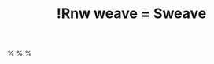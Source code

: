 % !Rnw weave = Sweave
%\VignetteEngine{Sweave}
%\VignetteIndexEntry{Tutorial: Working with categorical data with R and the vcd package}
%\VignetteDepends{vcd,gmodels,ca}
%\VignetteKeywords{contingency tables, mosaic plots, sieve plots, categorical data, independence, conditional independence, R}
%\VignettePackage{vcdExtra}


\documentclass[10pt,twoside]{article}
\usepackage{Sweave}
\usepackage{bm}
\usepackage[toc]{multitoc}   % for table of contents

% from Z.cls
\usepackage[authoryear,round,longnamesfirst]{natbib}
\bibpunct{(}{)}{;}{a}{}{,}


\usepackage{hyperref}
\usepackage{color}
%% colors
\definecolor{Red}{rgb}{0.7,0,0}
\definecolor{Blue}{rgb}{0,0,0.8}
\hypersetup{%
  hyperindex = {true},
  colorlinks = {true},
%  linktocpage = {true},
  plainpages = {false},
  linkcolor = {Blue},
  citecolor = {Blue},
  urlcolor = {Red},
  pdfstartview = {Fit},
  pdfpagemode = {UseOutlines},
  pdfview = {XYZ null null null}
}
%\AtBeginDocument{
%  \hypersetup{%
%    pdfauthor = {Michael Friendly},
%    pdftitle = {Tutorial: Working with categorical data with R and the vcd package},
%    pdfkeywords = {contingency tables, mosaic plots, sieve plots, categorical data, independence, conditional independence, R}
%  }
%}


% math stuff
\newcommand*{\given}{\ensuremath{\, | \,}}
\renewcommand*{\vec}[1]{\ensuremath{\bm{#1}}}
\newcommand{\mat}[1]{\ensuremath{\bm{#1}}}
\newcommand{\trans}{\ensuremath{^\mathsf{T}}}
\newcommand{\diag}[1]{\ensuremath{\mathrm{diag} (#1)}}
\def\binom#1#2{{#1 \choose #2}}%
\newcommand{\implies}{ \ensuremath{\mapsto} }

\newenvironment{equation*}{\displaymath}{\enddisplaymath}%

\newcommand{\tabref}[1]{Table~\@ref(#1)}
\newcommand{\figref}[1]{Figure~\@ref(#1)}
\newcommand{\secref}[1]{Section~\@ref(#1)}
\newcommand{\loglin}{loglinear }

%\usepackage{thumbpdf}

% page dimensions
\addtolength{\hoffset}{-1.5cm}
\addtolength{\textwidth}{3cm}
\addtolength{\voffset}{-1cm}
\addtolength{\textheight}{2cm}

% Vignette examples
\newcommand*{\Example}{\fbox{***Example***:} }

% R stuff
\newcommand{\var}[1]{*`#1`*}
\newcommand{\data}[1]{`#1`}
\newcommand{\class}[1]{\textsf{"#1"}}
%% \code without `-' ligatures
\def\nohyphenation{\hyphenchar\font=-1 \aftergroup\restorehyphenation}
\def\restorehyphenation{\hyphenchar\font=`-}
{\catcode`\-=\active%
  \global\def\code{\bgroup%
    \catcode`\-=\active \let-\codedash%
    \Rd```code}}
\def\codedash{-\discretionary{}{}{}}
\def\Rd```code#1{`\nohyphenation#1`\egroup}

\newcommand{\codefun}[1]{`#1()`}
\let\proglang=\textsf
\newcommand{\pkg}[1]{{\normalfont\fontseries{b}\selectfont #1}}
\newcommand{\Rpackage}[1]{{\textsf{#1}}}

%% almost as usual
\author{Michael Friendly\\York University, Toronto}
\title{Working with categorical data with R and the `vcd` and `vcdExtra` packages}
\date{\footnotesize{Using \Rpackage{vcdExtra} version `r packageDescription("vcdExtra")[["Version"]]`
  and \Rpackage{vcd} version `r packageDescription("vcd")[["Version"]]`; Date: `r Sys.Date()`}}


%% for pretty printing and a nice hypersummary also set:
%\Plainauthor{Michael Friendly} %% comma-separated
%\Shorttitle{vcd tutorial} %% a short title (if necessary)
%\Plaintitle{Tutorial: Working with categorical data with R and the vcd package}

%\SweaveOpts{engine=R,eps=TRUE,height=6,width=7,results=hide,fig=FALSE,echo=TRUE}
\SweaveOpts{engine=R,height=6,width=7,results=hide,fig=FALSE,echo=TRUE}
\SweaveOpts{prefix.string=fig/vcd-tut,eps=FALSE}
\SweaveOpts{keep.source=TRUE}
%\SweaveOpts{concordance=TRUE}
\setkeys{Gin}{width=0.7\textwidth}

```r
set.seed(1071)
#library(vcd)
library(vcdExtra)
library(ggplot2)
#data(Titanic)
data(HairEyeColor)
data(PreSex)
data(Arthritis)
art <- xtabs(~Treatment + Improved, data = Arthritis)
if(!file.exists("fig")) dir.create("fig")
```



%% end of declarations %%%%%%%%%%%%%%%%%%%%%%%%%%%%%%%%%%%%%%%%%%%%%%%



\SweaveOpts{concordance=TRUE}


%% an abstract and keywords

This tutorial describes the creation and manipulation of frequency and contingency tables
from categorical variables, along with tests of independence, measures
of association, and methods for graphically displaying results. 
The framework is provided by the R package `vcd`,
but other packages are used to help with various tasks.  
The `vcdExtra` package extends the graphical and statistical methods provided by
`vcd`.  

This package is now the main support package for the book
\emph{Discrete Data Analysis with R: Visualizing and Modeling Techniques for Categorical
and Count Data} [@FriendlyMeyer:2016:DDAR].  The web page for the book,
[ddar.datavis.ca](http://ddar.datavis.ca), gives further details.


%\keywords{contingency tables, mosaic plots, sieve plots, 
%categorical data, independence, conditional independence, generalized linear models,
%R}
%\Plainkeywords{contingency tables, mosaic plots, 
%  sieve plots, categorical data, independence, 
%  conditional independence, generalized linear models, R}

{\small
% \sloppy
% {2}
 \tableofcontents
% 
}


# Introduction {#sec:intro}
%% Note: If there is markup in \(sub)section, then it has to be escape as above.


This tutorial, part of the `vcdExtra` package,
describes how to work with categorical data in the context of
fitting statistical models in R and visualizing
the results using the `vcd` and `vcdExtra` packages.
It focuses first on methods and tools for creating
and manipulating R data objects which represent
frequency and contingency tables involving
categorical variables.

Further sections describe some simple methods for calculating 
tests of independence and measures of association among 
categorical variables, and also
methods for graphically displaying results.

There is much more to the analysis of categorical data than is described here,
where the emphasis is on cross-tabulated tables of frequencies (``contingency tables''),
statistical tests, associated loglinear models, and visualization of *how*
variables are related.

A more general treatment of graphical methods for categorical data is contained
in the book, \emph{Discrete Data Analysis with R: Visualizing and Modeling Techniques for Categorical
and Count Data} [@FriendlyMeyer:2016:DDAR]. 
An earlier book using SAS is
*Visualizing Categorical Data* [@vcd:Friendly:2000], for which
`vcd` is a partial R companion, covering topics not otherwise
available in R.  
On the other hand, the implementation of graphical
methods in `vcd` is more general in many respects than what I provided in
SAS. Statistical models for categorical data in R have
been extended considerably with the `gnm` package for generalized *nonlinear*
models.  The `vcdExtra` package extends `vcd` methods to models fit using
`glm()` and `gnm()`.

A more complete theoretical description of these statistical
methods is provided in Agresti's \citeyearpar{vcd:Agresti:2002,Agresti:2013}
*Categorical Data Analysis*. For this, see
the Splus/R companion by Laura Thompson,
[http://www.stat.ufl.edu/~aa/cda/Thompson_manual.pdf]
and Agresti's support web page,
[http://www.stat.ufl.edu/~aa/cda/cda.html].



# Creating and manipulating frequency tables {#sec:creating}

R provides many methods for creating frequency and contingency tables. Several are
described below. In the examples below, we use some real examples and some anonymous
ones, where the variables `A`, `B`, and `C`  represent
categorical variables, and `X` represents an arbitrary R data object.

The first thing you need to know is that categorical data can be represented in
three different forms in R, and it is sometimes necessary to convert
from one form to another, for carrying out statistical tests, fitting models
or visualizing the results.  Once a data object exists in R, 
you can examine its complete structure with
the `str()` function, or view the names of its components with the
`names()` function.
 

  * [case form] a data frame containing individual observations, with one or
  more factors, used as the classifying variables. In case form, there may also
  be numeric covariates. 
  The total number of observations
  is `nrow(X)`, and the number of variables is `ncol(X)`.
  	
***Example***:
The `Arthritis` data is available in case form in the `vcd` package. 
There are two explanatory factors: `Treatment` and `Sex`. `Age`
is a numeric covariate, and `Improved` is the response--- an ordered factor,
with levels 
``r paste(levels(Arthritis$Improved),collapse=' < ')``.  
Excluding `Age`, we would have
a $2 \times 2 \times 3$ contingency table for `Treatment`, `Sex` and `Improved`.
%`"None" < "Some" < "Marked"`.
```r
names(Arthritis)      # show the variables
str(Arthritis)        # show the structure
head(Arthritis,5)     # first 5 observations, same as Arthritis[1:5,] 
```
  
  * [frequency form] a data frame containing one or more factors, and a frequency 
  variable, often called `Freq` or `count`.  The total number of observations
  is 
  `sum(X$Freq)`,  
  `sum(X[,"Freq"])` or some equivalent form.
  The number of cells in the table is `nrow(X)`.

***Example***: 
For small frequency tables, it is often convenient to enter them in frequency form
using `expand.grid()` for the factors and `c()` to list the counts in a vector.
The example below, from [@vcd:Agresti:2002] gives results for the 1991 General Social Survey,
with respondents classified by sex and party identification.
```r
# Agresti (2002), table 3.11, p. 106
GSS <- data.frame(
  expand.grid(sex=c("female", "male"), 
              party=c("dem", "indep", "rep")),
  count=c(279,165,73,47,225,191))
GSS
names(GSS)
str(GSS)
sum(GSS$count)
```

  * [table form]  a matrix, array or table object, whose elements are the frequencies
  in an $n$-way table.  The variable names (factors) and their levels are given by
  `dimnames(X)`. The total number of observations
  is `sum(X)`.  The number of dimensions of the table is `length(dimnames(X))`,
  and the table sizes are given by `sapply(dimnames(X), length)`.
  	
***Example***: 
The `HairEyeColor` is stored in table form in `vcd`.  
```r
str(HairEyeColor)                      # show the structure
sum(HairEyeColor)                      # number of cases
sapply(dimnames(HairEyeColor), length) # table dimension sizes
```

***Example***: 
Enter frequencies in a matrix, and assign `dimnames`,
giving the variable names and category labels.  Note that, by default,
`matrix()` uses the elements supplied by *columns* in the
result, unless you specify `byrow=TRUE`.
```r
## A 4 x 4 table  Agresti (2002, Table 2.8, p. 57) Job Satisfaction
JobSat <- matrix(c(1,2,1,0, 3,3,6,1, 10,10,14,9, 6,7,12,11), 4, 4)
dimnames(JobSat) = list(income=c("< 15k", "15-25k", "25-40k", "> 40k"),
                satisfaction=c("VeryD", "LittleD", "ModerateS", "VeryS"))
JobSat
```
`JobSat` is a matrix, not an object of `class("table")`, and some functions
are happier with tables than matrices.
You can coerce it to a table with `as.table()`,
```r
JobSat <- as.table(JobSat)
str(JobSat)
```



## Ordered factors and reordered tables {#sec:ordered-factors}
In table form, the values of the table factors are ordered by their position in the table.
Thus in the `JobSat` data, both `income` and `satisfaction` represent ordered
factors, and the *positions* of the values in the rows and columns reflects their
ordered nature.

Yet, for analysis, there are time when you need *numeric* values for the levels
of ordered factors in a table, e.g., to treat a factor as a quantitative variable.
In such cases, you can simply re-assign the `dimnames` attribute of the table
variables.  For example, here, we assign numeric values to `income` as the middle of their
ranges, and treat `satisfaction` as equally spaced with integer scores.

```r
dimnames(JobSat)$income<-c(7.5,20,32.5,60)
dimnames(JobSat)$satisfaction<-1:4
```

For the  `HairEyeColor` data, hair color and eye color are ordered arbitrarily.
For visualizing the data using mosaic plots and other methods described below, it 
turns out to be more useful to assure that both hair color and eye color are
ordered from dark to light.
Hair colors are actually ordered this way already, and it is easiest to re-order
eye colors by indexing. Again `str()` is your friend.

```r
HairEyeColor <- HairEyeColor[, c(1,3,4,2), ]
str(HairEyeColor)
```
This is also the order for both hair color and eye color shown in 
the result of a correspondence analysis (\figref{fig:ca-haireye}) below.

With data in  case form or frequency form, when you have ordered factors
represented with character values, you must ensure that they are treated
as ordered in R.%
\footnote{In SAS, many procedures offer the option
	`order = data | internal | formatted` to allow character values
	to be ordered according to (a) their order in the data set, (b)
	sorted internal value, or (c) sorted formatted representation
	provided by a SAS format.
}

Imagine that the `Arthritis` data was read from a text file.  
By default the `Improved` will be ordered alphabetically:
`Marked`,
`None`,
`Some`--- not what we want.  In this case, the function
`ordered()` (and others) can be useful. 

```r
Arthritis <- read.csv("arthritis.txt",header=TRUE)
Arthritis$Improved <- ordered(Arthritis$Improved, levels=c("None", "Some", "Marked"))
```

With this order of  `Improved`, the response in this data,
a mosaic display of `Treatment` and `Improved` (\figref{fig:arthritis})shows a clearly
interpretable pattern.
```r
mosaic(art, gp = shading_max, split_vertical = TRUE, main="Arthritis: [Treatment] [Improved]")
```

%\setkeys{Gin}{width=0.7\textwidth}
[htb]

%```{r, Arthritis,fig=TRUE,echo=FALSE,height=6,width=7,results=hide}
%mosaic(art, gp = shading_max, split_vertical = TRUE, main="Arthritis: [Treatment] [Improved]")
%```
\includegraphics[width=0.7\textwidth]{fig/vcd-tut-Arthritis}
\caption{Mosaic plot for the `Arthritis` data, showing the marginal model of independence
	for Treatment and Improved.  Age, a covariate, and Sex are ignored here.}
 {#fig:arthritis}



Finally, there are situations where, particularly for display purposes, you
want to re-order the *dimensions* of an $n$-way table, or change the
labels for the variables or levels.
This is easy when the data are in table form: `aperm()` permutes
the dimensions, and assigning to `names` and `dimnames`
changes variable names and level labels respectively.
We will use the following version of `UCBAdmissions` in
\secref{sec:mantel} below.%
\footnote{
Changing `Admit` to `Admit?` might be useful for display purposes, but is
dangerous--- because it is then
difficult to use that variable name in a model formula.
See \secref{sec:tips} for options `labeling_args` and `set_labels`
to change variable and level names 
for displays in the `strucplot` framework.
}
```r
UCB <- aperm(UCBAdmissions, c(2, 1, 3))
dimnames(UCB)[[2]] <- c("Yes", "No")
names(dimnames(UCB)) <- c("Sex", "Admit?", "Department")
ftable(UCB)
```

%There is one subtle ``gotcha'' here:  `aperm()` returns an object of class *"array"*,
%whereas `UCBAdmissions` is of class *"table"*, so methods defined for `table`
%objects will not work on the permuted array.
%The solution is to reassign the `class` of the result of  `aperm()`.
%
%```{r, reorder4, keep.source=TRUE}
%class(UCBAdmissions)
%class(UCB)
%str(as.data.frame(UCBAdmissions))  # OK
%str(as.data.frame(UCB))            # wrong
%
%class(UCB) <- "table"
%str(as.data.frame(UCB))            # now OK
%```
%

## `structable()` {#sec:structable}

For 3-way and larger tables
the `structable()` function in `vcd` provides a convenient and flexible tabular display.
The variables assigned to the rows and columns of a two-way display can be specified
by a model formula.
```r
structable(HairEyeColor)                   # show the table: default
structable(Hair+Sex ~ Eye, HairEyeColor)   # specify col ~ row variables
```
It also returns an object of class `"structable"` which may be plotted with 
`mosaic()` (not shown here).
```r
HSE < - structable(Hair+Sex ~ Eye, HairEyeColor)   # save structable object
mosaic(HSE)                                        # plot it
```

## `table and friends()` {#sec:table}

You  can  generate frequency  tables from factor variables  using the  `table()` function,  tables  of
proportions using  the `prop.table()` function,  and marginal  frequencies using
`margin.table()`.

```r
 n=500
 A <- factor(sample(c("a1","a2"), n, rep=TRUE))
 B <- factor(sample(c("b1","b2"), n, rep=TRUE))
 C <- factor(sample(c("c1","c2"), n, rep=TRUE))
 mydata <- data.frame(A,B,C)
```

```r
# 2-Way Frequency Table
attach(mydata)
mytable <- table(A,B)   # A will be rows, B will be columns
mytable                 # print table

margin.table(mytable, 1) # A frequencies (summed over B)
margin.table(mytable, 2) # B frequencies (summed over A)

prop.table(mytable)    # cell percentages
prop.table(mytable, 1) # row percentages
prop.table(mytable, 2) # column percentages
```

`table()` can  also  generate  multidimensional  tables  based  on  3  or  more
categorical variables. In  this case, use  the `ftable()`  or `structable()`
function to print  the
results more attractively.

```r
# 3-Way Frequency Table
mytable <- table(A, B, C)
ftable(mytable)
```

`table()`  ignores missing values by default. 
To include `NA` as a category in counts, include the
table option  `exclude=NULL` if  the variable  is a  vector. If  the variable is a
factor you  have to  create a  new factor  using \code{newfactor  <- factor(oldfactor,
exclude=NULL)}. 

## `xtabs()` {#sec:xtabs}

The `xtabs()` function allows you to create cross-tabulations of data using formula style input.
This typically works with case-form data supplied in a data frame or a matrix.
The result is a contingency table in array format, whose dimensions are determined by  
the terms on the right side of the formula.

```r
# 3-Way Frequency Table
mytable <- xtabs(~A+B+C, data=mydata)
ftable(mytable)    # print table
summary(mytable)   # chi-square test of indepedence
```

If a variable is included on the left side of the formula, it is assumed to be a
vector  of  frequencies  (useful if the data have already been tabulated in frequency form).

```r
(GSStab <- xtabs(count ~ sex + party, data=GSS))
summary(GSStab)
```

## Collapsing over table factors: `aggregate, \codefun{margin.table()` and `apply()`}

It sometimes happens that we have a data set with more variables or factors than 
we want to analyse, or else, having done some initial analyses, we decide that
certain factors are not important, and so should be excluded from graphic displays
by collapsing (summing) over them.  For example, mosaic plots and fourfold displays
are often simpler to construct from versions of the data collapsed over
the factors which are not shown in the plots.

The appropriate tools to use again depend on
the form in which the data are represented--- a case-form data frame, a
frequency-form data frame (`aggregate()`), or a table-form array or 
table object (`margin.table()` or `apply()`).

When the data are in frequency form, and we want to produce another
frequency data frame, `aggregate()` is a handy tool, using
the argument `FUN=sum` to sum the frequency variable over the 
factors *not* mentioned in the formula.

***Example***: 
The data frame `DaytonSurvey` in the `vcdExtra` package represents a
$2^5$ table giving the frequencies of reported use (``ever used?'') of 
alcohol, cigarettes and marijuana in a sample of high school seniors,
also classified by sex and race.  

```r
data(DaytonSurvey, package = "vcdExtra")
str(DaytonSurvey)
head(DaytonSurvey)
```

To focus on the associations among the
substances, we want to collapse over sex and race. The right-hand side of the formula
used in the call to `aggregate()` gives the factors to be retained in the
new frequency data frame, `Dayton.ACM.df`.

```r
# data in frequency form
# collapse over sex and race
Dayton.ACM.df <- aggregate(Freq ~ cigarette+alcohol+marijuana, 
                           data=DaytonSurvey, FUN=sum)
Dayton.ACM.df
```

When the data are in table form, and we want to produce another
table, `apply()` with `FUN=sum` can be used in a similar way
to sum the table over dimensions not mentioned in the `MARGIN`
argument.  `margin.table()` is just a wrapper for `apply()`
using the `sum()` function.


***Example***: 
To illustrate, we first convert the `DaytonSurvey` to a 5-way
table using `xtabs()`, giving `Dayton.tab`.  

```r
# in table form
Dayton.tab <- xtabs(Freq~cigarette+alcohol+marijuana+sex+race, data=DaytonSurvey)
structable(cigarette+alcohol+marijuana ~ sex+race, data=Dayton.tab)
```
Then, use `apply()` on `Dayton.tab` to give the
3-way table `Dayton.ACM.tab` summed over sex and race.
The elements in this new table are the column sums for 
`Dayton.tab` shown by `structable()` just above.

```r
# collapse over sex and race
Dayton.ACM.tab <- apply(Dayton.tab, MARGIN=1:3, FUN=sum)
Dayton.ACM.tab <- margin.table(Dayton.tab, 1:3)   # same result
structable(cigarette+alcohol ~ marijuana, data=Dayton.ACM.tab)
```



Many of these operations can be performed using the `**ply()` functions
in the `plyr` package.
For example, with the data in a frequency form data frame, use `ddply()`
to collapse over unmentioned factors, and `plyr::summarise()`
as the function to be applied to each piece.
<!-- \footnote{ -->
<!-- Ugh. This `plyr` function clashes with a function of the same name in `vcdExtra`. -->
<!-- In this document I will use the explicit double-colon notation to keep them -->
<!-- separate. -->
<!-- } -->

```r
library(plyr)
Dayton.ACM.df <- plyr::ddply(DaytonSurvey, 
                             .(cigarette, alcohol, marijuana), 
                             plyr::summarise, Freq=sum(Freq))

Dayton.ACM.df
```

## Collapsing table levels: `collapse.table()`

A related problem arises when we have a table or array and for some purpose
we want to reduce the number of levels of some factors by summing subsets
of the frequencies.  For example, we may have initially coded Age in 10-year
intervals, and decide that, either for analysis or display purposes, we
want to reduce Age to 20-year intervals.  The `collapse.table()` function
in `vcdExtra` was designed for this purpose.

***Example***:
Create a 3-way table, and collapse Age from 10-year to 20-year intervals. 
First, we generate a $2 \times 6 \times 3$ table of random counts from a 
Poisson distribution with mean of 100.
```r
# create some sample data in frequency form
sex <- c("Male", "Female")
age <- c("10-19", "20-29",  "30-39", "40-49", "50-59", "60-69")
education <- c("low", 'med', 'high')
data <- expand.grid(sex=sex, age=age, education=education)
counts <- rpois(36, 100)   # random Possion cell frequencies
data <- cbind(data, counts)

# make it into a 3-way table
t1 <- xtabs(counts ~ sex + age + education, data=data)
structable(t1)
``` 
Now collapse `age` to 20-year intervals, and `education`
to 2 levels. In the arguments, levels of `age` and `education`
given the same label are summed in the resulting smaller table.
```r
# collapse age to 3 levels, education to 2 levels
t2 <- collapse.table(t1, 
         age=c("10-29", "10-29",  "30-49", "30-49", "50-69", "50-69"),
         education=c("<high", "<high", "high"))
structable(t2)
```


## Converting among frequency tables and data frames

As we've seen, a given contingency table can be represented 
equivalently in different forms,
but some R functions were designed for one particular representation.
\tabref{tab:convert} shows some handy tools for converting from one form to another.

[htb]
 \caption{Tools for converting among different forms for categorical data} {#tab:convert}
 
   {llll}
	\hline
                 & \multicolumn{3}{c}{**To this**} \\
	**From this**      &     Case form         & Frequency form             &  Table form \\
	\hline
	Case form      &   noop                 & `xtabs(~A+B)`        &  `table(A,B)`  \\ 
	Frequency form &  `expand.dft(X)`  & noop                      & `xtabs(count~A+B)`\\
	Table form     &  `expand.dft(X)`  & `as.data.frame(X)`   &  noop \\
	\hline
   
 


A contingency table in table form (an object of `class(table)`) can be converted
to a data.frame with `as.data.frame()`.%
\footnote{
Because R is object-oriented, this is actually a short-hand for
the function `as.data.frame.table()`.
}  
The resulting
`data.frame` contains columns
representing the classifying factors and the table entries (as a column named by
the `responseName` argument, defaulting to `Freq`. This is the inverse of `xtabs()`.

***Example***: 
Convert the `GSStab` in table form to a data.frame in frequency form.
```r
as.data.frame(GSStab)
```

***Example***: Convert the `Arthritis` data in case form to a 3-way table of
`Treatment` $\times$ `Sex` $\times$ `Improved`.
Note the use of `with()` to avoid having to use `Arthritis\$Treatment` etc. within the call to `table()`.%
\footnote{
`table()` does not allow a `data` argument to provide
an environment in which the table variables are to be found.  In the 
examples in \secref{sec:table} I used `attach(mydata)` for this purpose,
but `attach()` leaves the variables in the global environment,
while `with()` just evaluates the `table()` expression in a
temporary environment of the data.
}
```r
Art.tab <-with(Arthritis, table(Treatment, Sex, Improved))
str(Art.tab)
ftable(Art.tab)
```


There may also be times that you will need an equivalent case form `data.frame`
with factors  representing the table variables
rather than the frequency  table.
For example, the `mca()` function in package `MASS`
only operates on data in this format. 
Marc Schwartz provided code for `expand.dft()` on the  Rhelp
mailing list for converting a table back into a case form `data.frame`.
This function is included in `vcdExtra`.

***Example***: Convert the `Arthritis` data in table form (`Art.tab`) back to a `data.frame`
in case form, with factors
`Treatment`, `Sex` and `Improved`.
```r
Art.df <- expand.dft(Art.tab)
str(Art.df)
```

## A complex example {#sec:complex}

If you've followed so far, you're ready for a more complicated example.
The data file, `tv.dat` represents a 4-way table of size
$5 \times 11 \times 5 \times 3$ where the table variables (unnamed in the file)
are read as `V1` -- `V4`, and the cell frequency is read
as `V5`.  The file, stored in the `doc/extdata` directory
of `vcdExtra`, can be read as follows:
```r
tv.data<-read.table(system.file("extdata","tv.dat", package="vcdExtra"))
head(tv.data,5)
```
For a local file, just use `read.table()` in this form:
```r
tv.data<-read.table("C:/R/data/tv.dat")
```
The data `tv.dat` came from the initial implementation of 
mosaic displays in R by Jay Emerson. 
In turn, they came from the initial development of mosaic displays 
[@vcd:Hartigan+Kleiner:1984]
that illustrated the method with data on a large sample of TV viewers
whose behavior had been recorded for the Neilson ratings.
This data set contains sample television audience data from Neilsen
Media Research for the week starting November 6, 1995.


The table variables are:\\
~~~`V1`-- values 1:5 correspond to the days Monday--Friday;\\
~~~`V2`-- values 1:11 correspond to the quarter hour times 8:00PM through 10:30PM;\\
~~~`V3`-- values 1:5 correspond to ABC, CBS, NBC, Fox, and non-network choices;\\
~~~`V4`-- values 1:3 correspond to transition states: turn the television Off, Switch channels, 
 or Persist in viewing the current channel.

	 
We are interested just the cell frequencies, and rely on the facts that the
(a) the table is complete--- there are no missing cells,
so `nrow(tv.data)`=`r nrow(tv.data)`;
(b) the observations are ordered so that `V1` varies most rapidly and
`V4` most slowly.  From this, we can just extract the frequency column
and reshape it into an array.
```r
TV <- array(tv.data[,5], dim=c(5,11,5,3))                                        
dimnames(TV) <- list(c("Monday","Tuesday","Wednesday","Thursday","Friday"), 
                c("8:00","8:15","8:30","8:45","9:00","9:15","9:30",         
                  "9:45","10:00","10:15","10:30"),                            
                c("ABC","CBS","NBC","Fox","Other"), c("Off","Switch","Persist"))
names(dimnames(TV))<-c("Day", "Time", "Network", "State")
```

More generally (even if there are missing cells), we can 
use `xtabs()` (or `plyr::daply()`)
to do the cross-tabulation, using `V5` as the
frequency variable.  Here's how to do this same operation with `xtabs()`:
```r
TV <- xtabs(V5 ~ ., data=tv.data)
dimnames(TV) <- list(Day=c("Monday","Tuesday","Wednesday","Thursday","Friday"), 
                Time=c("8:00","8:15","8:30","8:45","9:00","9:15","9:30",         
                       "9:45","10:00","10:15","10:30"),                            
                Network=c("ABC","CBS","NBC","Fox","Other"), 
                State=c("Off","Switch","Persist"))
```

But this 4-way table is too large and awkward to work with. Among the networks,
Fox and Other occur infrequently. 
We can also cut it down to a 3-way table by considering only viewers who persist
with the current station.%
\footnote{This relies on the fact that that indexing
an array drops dimensions of length 1 by default,
using the argument `drop=TRUE`;
the result is coerced to the lowest possible dimension.
}

```r
TV <- TV[,,1:3,]     # keep only ABC, CBS, NBC
TV <- TV[,,,3]       # keep only Persist -- now a 3 way table
structable(TV)
```

Finally, for some purposes, we might want to collapse the 11 times into a smaller number.
Here, we use `as.data.frame.table()` to convert the table back to a data frame,
 `levels()` to re-assign the values of `Time`,
 and finally, `xtabs()` to give a new, collapsed frequency table.

```r
TV.df <- as.data.frame.table(TV)
levels(TV.df$Time) <- c(rep("8:00-8:59",4),rep("9:00-9:59",4), rep("10:00-10:44",3))
TV2 <- xtabs(Freq ~ Day + Time + Network, TV.df)
structable(Day ~ Time+Network,TV2)
```
Whew! See \figref{fig:TV-mosaic} for a mosaic plot of the `TV2` data.


# Tests of Independence

## CrossTable

OK, now we're ready to do some analyses.  For tabular displays,
the  `CrossTable()`  function in  the `gmodels`  package produces  cross-tabulations
modeled after `PROC FREQ` in SAS or `CROSSTABS` in SPSS. 
It has a wealth of options for the quantities that can be shown in each cell.

```r
# 2-Way Cross Tabulation
library(gmodels)
CrossTable(GSStab,prop.t=FALSE,prop.r=FALSE,prop.c=FALSE)
```
There are  options to  report percentages  (row, column,  cell), specify decimal
places, produce Chi-square,  Fisher, and McNemar  tests of independence,  report
expected  and residual  values (pearson,  standardized, adjusted  standardized),
include missing values as valid, annotate with row and column titles, and format
as SAS or SPSS style output! See `help(CrossTable)` for details.


## Chi-square test

For 2-way tables you can use `chisq.test()` to test independence of the row
and column variable. By default,  the $p$-value is calculated from  the asymptotic
chi-squared distribution of the test  statistic. Optionally, the $p$-value can  be
derived via Monte Carlo simulation. 

```r
(HairEye <- margin.table(HairEyeColor, c(1, 2)))
chisq.test(HairEye)
```

## Fisher Exact Test {#sec:Fisher}

`fisher.test(X)` provides an  exact test of  independence. `X` must be  a two-way
contingency table in table form.  Another form, 
`fisher.test(X, Y)` takes two
categorical vectors of the same length.  
For tables larger than $2 \times 2$ the method can be computationally intensive (or can fail) if
the frequencies are not small.

```r
fisher.test(GSStab)
```

But this does not work because `HairEye` data has $n$=592 total frequency.
An exact test is unnecessary in this case.
```r
fisher.test(HairEye)
```
%# ```{r, echo=TRUE,eval=FALSE,results=verbatim}
%# #cat(try(fisher.test(HairEye)))
%# ```

Error in fisher.test(HairEye) : FEXACT error 6.
LDKEY is too small for this problem.
Try increasing the size of the workspace.


## Mantel-Haenszel test and conditional association {#sec:mantel}

Use the  `mantelhaen.test(X)` function  to perform  a Cochran-Mantel-Haenszel 
$\chi^2$ chi
test  of   the  null  hypothesis   that  two  nominal   variables  are
*conditionally independent*, $A \perp B \given C$, in each stratum,  assuming that there is no  three-way
interaction. `X` is  a 3 dimensional  contingency table, where  the last dimension
refers to the strata.

The `UCBAdmissions` serves as an example of a $2 \times 2 \times 6$ table,
with `Dept` as the stratifying variable.
```r
## UC Berkeley Student Admissions
mantelhaen.test(UCBAdmissions)
```
The results show no evidence for association between admission and gender
when adjusted for department.  However, we can easily see that the assumption
of equal association across the strata (no 3-way association) is probably
violated. For $2 \times 2 \times k$ tables, this can be examined
from the odds ratios for each $2 \times 2$ table (`oddsratio()`), and
tested 
by  using
`woolf_test()` in `vcd`.

%```{r, mantel2,results=verbatim}
%oddsRatio <- function(x) (x[1,1]*x[2,2])/(x[1,2]*x[2,1])
%apply(UCBAdmissions, 3, oddsRatio)
%
%woolf_test(UCBAdmissions) 
%``` 
```r
oddsratio(UCBAdmissions, log=FALSE)
lor <- oddsratio(UCBAdmissions)  # capture log odds ratios
summary(lor)
woolf_test(UCBAdmissions) 
``` 
We  can visualize the  odds ratios of  Admission for
each  department  with  fourfold  displays  using  `fourfold()`.  The cell
frequencies $n_{ij}$  of each  $2 \times  2$ table  are shown  as a  quarter circle whose
radius is proportional to $\sqrt{n_{ij}}$, so  that its area is proportional to  the
cell frequency.
Confidence rings for the odds ratio allow a visual test of the null of no association; 
the rings for adjacent quadrants overlap *iff* the observed counts are consistent 
with the null hypothesis.  In the extended version (the default), brighter colors
are used where the odds ratio is significantly different from 1.
The following lines produce \figref{fig:fourfold1}.%
\footnote{The color values `col[3:4]` were modified from their default values
to show a greater contrast between significant and insignificant associations here.}
```r
col <- c("#99CCFF", "#6699CC", "#F9AFAF", "#6666A0", "#FF0000", "#000080")
fourfold(UCB,mfrow=c(2,3), color=col)
```
 
%\setkeys{Gin}{width=0.8\textwidth}
[htb]

%```{r, fourfold1,fig=TRUE,height=6,width=9,results=hide}
%col <- c("#99CCFF", "#6699CC", "#F9AFAF", "#6666A0", "#FF0000", "#000080")
%fourfold(UCB,mfrow=c(2,3), color=col)
%```
\includegraphics[width=0.8\textwidth,trim=80 50 80 50]{fig/vcd-tut-fourfold1}
\caption{Fourfold display for the `UCBAdmissions` data. Where the odds ratio differs
	significantly from 1.0, the confidence bands do not overlap, and the circle quadrants are
	shaded more intensely.}
 {#fig:fourfold1}



Another `vcd` function, `cotabplot()`, provides a more general approach
to visualizing conditional associations in contingency tables,
similar to trellis-like plots produced by `coplot()` and lattice graphics.
The `panel` argument supplies a function used to render each conditional 
subtable. The following gives a display (not shown) similar to \figref{fig:fourfold1}.
```r
cotabplot(UCB, panel = cotab_fourfold)
```

When we want to view the conditional
probabilities of a response variable (e.g., `Admit`)
in relation to several factors,
an alternative visualization is a `doubledecker()` plot.
This plot is a specialized version of a mosaic plot, which
highlights the levels of a response variable (plotted vertically)
in relation to the factors (shown horizontally). The following
call produces \figref{fig:doubledecker}, where we use indexing
on the first factor (`Admit`) to make `Admitted`
the highlighted level.

In this plot, the
association between `Admit` and `Gender` is shown
where the heights of the highlighted conditional probabilities
do not align. The excess of females admitted in Dept A stands out here.

```r
doubledecker(Admit ~ Dept + Gender, data=UCBAdmissions[2:1,,])
```

[htb]

\includegraphics[width=0.9\textwidth]{fig/vcd-tut-doubledecker}
\caption{Doubledecker display for the `UCBAdmissions` data. The heights
of the highlighted bars show the conditional probabilities of `Admit`,
given `Dept` and `Gender`.}
 {#fig:doubledecker}



Finally, the there is a `plot()` method for `oddsratio` objects.
By default, it shows the 95\% confidence interval for the log odds ratio.
\figref{fig:oddsratio} is produced by:
```r
plot(lor, xlab="Department", ylab="Log Odds Ratio (Admit | Gender)")
```

\setkeys{Gin}{width=0.5\textwidth}
[htb]

```r
plot(lor, xlab="Department", ylab="Log Odds Ratio (Admit | Gender)")
```
\caption{Log odds ratio plot for the `UCBAdmissions` data.}
 {#fig:oddsratio}



## Cochran-Mantel-Haenszel tests for ordinal factors {#sec:CMH}
The standard $\chi^2$ tests for association in a two-way table
treat both table factors as nominal (unordered) categories.
When one or both factors of a two-way table are
quantitative or ordinal, more powerful tests of association
may be obtaianed by taking ordinality into account, using
row and or column scores to test for linear trends or differences
in row or column means.

More general versions of the CMH tests (Landis etal., 1978) are provided by assigning
numeric scores to the row and/or column variables. 
For example, with two ordinal factors (assumed to be equally spaced), assigning
integer scores, `1:R` and `1:C` tests the linear $\times$ linear component
of association. This is statistically equivalent to the Pearson correlation between the
integer-scored table variables, with $\chi^2 = (n-1) r^2$, with only 1 $df$
rather than $(R-1)\times(C-1)$ for the test of general association.

When only one table
variable is ordinal, these general CMH tests are analogous to an ANOVA, testing
whether the row mean scores or column mean scores are equal, again consuming
fewer $df$ than the test of general association.

The `CMHtest()` function in `vcdExtra` now calculates these various
CMH tests for two possibly ordered factors, optionally stratified other factor(s).

***Example***:
Recall the $4 \times 4$ table, `JobSat` introduced in \secref{sec:creating},
```r
JobSat
```

Treating the `satisfaction` levels as equally spaced, but using
midpoints of the `income` categories as row scores gives the following results:
```r
CMHtest(JobSat, rscores=c(7.5,20,32.5,60))
```

Note that with the relatively small cell frequencies, the test for general 
give no evidence for association. However, the the `cor` test for linear x linear
association on 1 df is nearly significant. The `coin` contains the
functions `cmh_test()` and `lbl_test()`
for CMH tests of general association and linear x linear association respectively.

## Measures of Association

There are a variety of statistical measures of *strength* of association for
contingency tables--- similar in spirit to $r$ or $r^2$ for continuous variables.
With a large sample size, even a small degree of association can show a 
significant $\chi^2$, as in the example below for the `GSS` data.

The  `assocstats()`  function in `vcd`  calculates  the   $\phi$
contingency coefficient,  and Cramer's  V for  an $r \times c$  table. 
The input must be in table form, a two-way $r \times c$ table.  
It won't work with `GSS` in frequency form, but by now you should know how
to convert.
```r
assocstats(GSStab)
```

For tables with ordinal variables, like `JobSat`, some people prefer the
Goodman-Kruskal $\gamma$ statistic (\citet[\S 2.4.3]{vcd:Agresti:2002})
based on a comparison of concordant
and discordant pairs of observations in the case-form equivalent of a two-way table.
```r
GKgamma(JobSat)
```

A web article by Richard Darlington,
[http://www.psych.cornell.edu/Darlington/crosstab/TABLE0.HTM]
gives further description of these and other measures of association.

## Measures of Agreement
The
`Kappa()` function in the `vcd` package calculates Cohen's $\kappa$ and weighted
$\kappa$ for a square two-way table with the same row and column categories [@Cohen:60].%
\footnote{ 
Don't confuse this with `kappa()` in base R that computes something
entirely different (the condition number of a matrix).
}
Normal-theory $z$-tests are obtained by dividing $\kappa$ by its asymptotic standard
error (ASE).  A `confint()` method for `Kappa` objects provides confidence intervals.
```r
(K <- Kappa(SexualFun))
confint(K)
```

A visualization of agreement, both unweighted and weighted for degree of departure
from exact agreement is provided by the `agreementplot()` function.
\figref{fig:agreesex} shows the agreementplot for the `SexualFun` data,
produced as shown below. The Bangdiwala measures represent the proportion of the
shaded areas of the diagonal rectangles, using weights $w_1$ for exact agreement,
and $w_2$ for partial agreement one step from the main diagonal.
```r
agree <- agreementplot(SexualFun, main="Is sex fun?")
unlist(agree)
```

%\setkeys{Gin}{width=0.5\textwidth}
[htb]

%```{r, agreesex,fig=TRUE,height=6,width=7,results=verbatim}
%agree <- agreementplot(SexualFun, main="Is sex fun?")
%agree
%```
\includegraphics[width=0.4\textwidth,trim=50 25 50 25]{fig/vcd-tut-agreesex}
\caption{Agreement plot for the `SexualFun` data.}
 {#fig:agreesex}


In other examples, the agreement plot can help to show *sources*
of disagreement.  For example, when the shaded boxes are above or below the diagonal
(red) line, a lack of exact agreement can be attributed in part to
different frequency of use of categories by the two raters-- lack of
*marginal homogeneity*.
	
## Correspondence analysis
Use the `ca` package for correspondence analysis for visually exploring relationships
between rows and columns in contingency tables.  For an $r \times c$ table,
the method provides a breakdown of the Pearson $\chi^2$ for association in up to $M = \min(r-1, c-1)$
dimensions, and finds scores for the row ($x_{im}$) and column ($y_{jm}$) categories
such that the observations have the maximum possible correlations.%
\footnote{
	Related methods are the non-parametric
	CMH tests using assumed row/column scores (\secref{sec:CMH}),
	the analogous `glm()` model-based methods (\secref{sec:CMH}),
	and the more general RC models which can be fit using `gnm()`.
	Correspondence analysis differs in that it is a primarily
	descriptive/exploratory method (no significance tests), but is
	directly tied to informative graphic displays of the row/column categories.
}	
	


Here, we carry out a simple correspondence analysis of the `HairEye` data.
The printed results show that nearly 99\% of the association between hair color and eye color
can be accounted for in 2 dimensions, of which the first dimension accounts for 90\%.
```r
library(ca)
ca(HairEye)
```

The resulting `ca` object can be plotted just by running the `plot()`
method on the `ca` object, giving the result in
\figref{fig:ca-haireye}.  `plot.ca()` does not allow labels for dimensions;
these can be added with `title()`.
It can be seen that most of the association is accounted for by the ordering
of both hair color and eye color along Dimension 1, a dark to light dimension.
```r
plot(ca(HairEye), main="Hair Color and Eye Color")
title(xlab="Dim 1 (89.4%)", ylab="Dim 2 (9.5%)")
```

\setkeys{Gin}{width=0.7\textwidth}
[htb]

```r
plot(ca(HairEye), main="Hair Color and Eye Color")
title(xlab="Dim 1 (89.4%)", ylab="Dim 2 (9.5%)")
```
\caption{Correspondence analysis plot for the `HairEye` data.}
 {#fig:ca-haireye}



# Loglinear Models {#sec:loglin}

You can  use the  `loglm()`  function in  the `MASS`  package to fit log-linear
models.  Equivalent models can also be fit (from a different perspective) as generalized
linear models with the `glm()`  function using the `family='poisson'` argument,
and the `gnm` package provides a wider range of generalized *nonlinear* models,
particularly for testing structured associations.
The visualization methods for these models were originally developed for models fit using `loglm()`,
so this approach is emphasized here.  Some extensions of these methods for models
fit using `glm()` and `gnm()` are contained in the `vcdExtra` package
and illustrated in \secref{sec:glm}.

Assume we  have a 3-way  contingency table based  on
variables A, B, and C.  
The possible different forms of loglinear models for a 3-way table are shown in \tabref{tab:loglin-3way}.
The **Model formula** column shows how to express each model for `loglm()` in R.%
\footnote{
For `glm()`, or `gnm()`, with the data in the form of a frequency data.frame, the same model is specified
in the form `glm(Freq` $\sim$ `..., family="poisson")`, where `Freq` is  the name
of the cell frequency variable and `...` specifies the **Model formula**.
}
In the **Interpretation** column, the symbol ``$\perp$'' is to be read as ``is independent of,''
and ``$\given$'' means ``conditional on,'' or ``adjusting for,'' or just ``given''.

[htb]
 \caption{Log-linear Models for Three-Way Tables} {#tab:loglin-3way}
 
 {llll}
  \hline
  **Model**           & **Model formula**  & **Symbol**& **Interpretation** \\
  \hline\hline 
  Mutual independence      & `~A + B + C`       & $[A][B][C]$    & $A \perp B \perp C$ \\ 
  Joint independence       & `~A*B + C`         & $[AB][C]$      & $(A \: B) \perp C$ \\ 
  Conditional independence & `~(A+B)*C`         & $[AC][BC]$     & $(A \perp B) \given C$ \\ 
  All two-way associations & `~A*B + A*C + B*C` & $[AB][AC][BC]$ & homogeneous association  \\ 
  Saturated model          & `~A*B*C`           & $[ABC]$        & 3-way association \\ 
  \hline
 
 




For example, the formula `~A + B + C` specifies the model of *mutual independence* with
no associations among the three factors.  In standard notation for the expected frequencies
$m_{ijk}$, this corresponds to

	\log ( m_{ijk} ) = \mu + \lambda_i^A + \lambda_j^B + \lambda_k^C \equiv `A + B + C`

The parameters $\lambda_i^A , \lambda_j^B$ and  $\lambda_k^C$ pertain to the differences among the
one-way marginal frequencies for the factors A, B and C. 

Similarly, the model of *joint independence*,  $(A \: B) \perp C$,
allows an association between A and B, but specifies that
C is independent of both of these and their combinations,

	\log ( m_{ijk} ) = \mu + \lambda_i^A + \lambda_j^B + \lambda_k^C + \lambda_{ij}^{AB} \equiv `A * B + C`

where the parameters $\lambda_{ij}^{AB}$ pertain to the overall association between A and B (collapsing over C).

In the literature or text books, you will often find these models expressed in shorthand symbolic notation,
using brackets, `[ ]` to enclose the *high-order terms* in the model.
Thus, the joint independence model can be denoted `[AB][C]`, as shown in the **Symbol** column in 
\tabref{tab:loglin-3way}.

Models of *conditional independence* allow (and fit)  two of the three possible
two-way associations.  There are three such models, depending on which variable is conditioned upon.
For a given conditional independence model, e.g., `[AB][AC]`, the given variable is the one
common to all terms, so this example has the interpretation $(B \perp C) \given A$.


## Fitting with `loglm()` {#sec:loglm}
For example, we can fit the model of mutual independence among hair color, eye color and sex 
in `HairEyeColor` as

```r
library(MASS)
## Independence model of hair and eye color and sex.  
hec.1 <- loglm(~Hair+Eye+Sex, data=HairEyeColor)
hec.1
```

Similarly, the models of conditional independence and joint independence are specified as
```r
## Conditional independence
hec.2 <- loglm(~(Hair + Eye) * Sex, data=HairEyeColor)
hec.2
```
```r
## Joint independence model.  
hec.3 <- loglm(~Hair*Eye + Sex, data=HairEyeColor)
hec.3
```
Note that printing the model gives a brief summary of the goodness of fit.
A set of models can be compared using the `anova()` function.

```r
anova(hec.1, hec.2, hec.3)
```

%Martin Theus and Stephan Lauer have written an excellent article on  Visualizing
%Loglinear Models, using  mosaic plots. There  is also great  tutorial example by
%Kevin Quinn on analyzing loglinear models via glm.

## Fitting with `glm and \codefun{gnm()`} {#sec:glm}
The `glm()` approach, and extensions of this in the `gnm` package allows a
much wider class of models for frequency data to be fit than can be handled by
`loglm()`.  Of particular importance are models for ordinal factors and for
square tables, where we can test more structured hypotheses about the patterns
of association than are provided in the tests of general association under
`loglm()`. These are similar in spirit to the 
non-parametric CMH tests described in \secref{sec:CMH}.

***Example***:
The data `Mental` in the `vcdExtra` package gives a two-way table in frequency form
classifying young people by
their mental health status and parents' socioeconomic status (SES), where
both of these variables are ordered factors.
```r
str(Mental)
xtabs(Freq ~ mental+ses, data=Mental)   # display the frequency table
```
Simple ways of handling ordinal variables involve assigning scores to the table
categories, and the simplest cases are to use integer scores, either for the row variable (``column
effects'' model), the column variable (``row effects'' model), or both (``uniform association''
model).

```r
indep <- glm(Freq ~ mental + ses, family = poisson, data = Mental)  # independence model
```
To fit more parsimonious models than general association, we can define
numeric scores for the row and column categories
```r
# Use integer scores for rows/cols 
Cscore <- as.numeric(Mental$ses)
Rscore <- as.numeric(Mental$mental)	
```
Then, the row effects model, the column effects model, and the uniform association
model can be fit as follows:
```r
# column effects model (ses)
coleff <- glm(Freq ~ mental + ses + Rscore:ses, family = poisson, data = Mental)

# row effects model (mental)
roweff <- glm(Freq ~ mental + ses + mental:Cscore, family = poisson, data = Mental)

# linear x linear association
linlin <- glm(Freq ~ mental + ses + Rscore:Cscore, family = poisson, data = Mental)
```
The `Summarize()` in `vcdExtra` provides a nice, compact summary of
the fit statistics for a set of models, collected into a *glmlist* object.
Smaller is better for AIC and BIC.
```r
# compare models using AIC, BIC, etc
vcdExtra::LRstats(glmlist(indep, roweff, coleff, linlin))
```
For specific model comparisons, we can also carry out tests of *nested* models with
`anova()` when those models are listed from smallest to largest.
Here, there are two separate paths from the most restrictive (independence) model
through the model of uniform association, to those that allow only one of
row effects or column effects.
```r
anova(indep, linlin, coleff, test="Chisq")	
anova(indep, linlin, roweff, test="Chisq")	
```
The model of linear by linear association seems best on all accounts.
For comparison, one might try the CMH tests on these data:

```r
CMHtest(xtabs(Freq~ses+mental, data=Mental))
```

## Non-linear terms
The strength of the `gnm` package is that it handles a wide variety of models
that handle non-linear terms, where the parameters enter the model beyond a simple
linear function.
The simplest example is the Goodman RC(1) model, which allows a multiplicative
term to account for the association of the table variables.
In the notation of generalized linear models with a log link, this can be expressed as

\log \mu_{ij} = \alpha_i + \beta_j + \gamma_{i} \delta_{j}	

where the row-multiplicative effect parameters $\gamma_i$ and 
corresponding column parameters $\delta_j$ are estimated from the data.%
\footnote{
This is similar in spirit to a correspondence analysis with a single
dimension, but as a statistical model.
}
Similarly, the RC(2) model adds two multiplicative terms to
the independence model,

\log \mu_{ij} = \alpha_i + \beta_j + \gamma_{i1} \delta_{j1} + \gamma_{i2} \delta_{j2}


In the `gnm` package, these models may be fit using the `Mult()`
to specify the multiplicative term, and `instances()` to specify several
such terms.

***Example***:
For the `Mental` data, we fit the RC(1) and RC(2) models, and compare
these with the independence model.

```r
RC1 <- gnm(Freq ~ mental + ses + Mult(mental,ses), data=Mental, 
             family=poisson, verbose=FALSE)
RC2 <- gnm(Freq ~ mental+ses + instances(Mult(mental,ses),2), data=Mental, 
             family=poisson, verbose=FALSE)
anova(indep, RC1, RC2, test="Chisq")
```

# Mosaic plots {#sec:mosaic}

Mosaic plots provide an ideal method both for visualizing contingency tables and for 
visualizing the fit--- or more importantly--- lack of fit of a loglinear model.
For a two-way table, `mosaic()` fits a model of independence, $[A][B]$
or `~A+B` as an R formula.
For $n$-way tables, `mosaic()` can fit any loglinear model, and can also be
used to plot a model fit with `loglm()`.
See @vcd:Friendly:1994,vcd:Friendly:1999 for the statistical ideas behind these
uses of mosaic displays in connection with loglinear models.

The essential idea is to recursively sub-divide a unit square into rectangular ``tiles'' for the
cells of the table, such
that the are area of each tile is proportional to the cell frequency.
For a given loglinear model, the tiles can then be shaded in various ways to reflect
the residuals (lack of fit) for a given model.  The pattern of residuals can then
be used to suggest a better model or understand *where* a given model fits or
does not fit.

`mosaic()` provides a wide range of options for the directions of splitting,
the specification of shading, labeling, spacing, legend and many other details.
It is actually implemented as a special case of a more general
class of displays for $n$-way tables called `strucplot`, including
sieve diagrams, association plots, double-decker plots as well as mosaic
plots.  For details, see `help(strucplot)` and the ``See also'' links,
and also @vcd:Meyer+Zeileis+Hornik:2006b, which is available as
an R vignette via `vignette("strucplot", package="vcd")`.

\figref{fig:arthritis}, showing the association between
`Treatment` and `Improved` was produced with the following
call to `mosaic()`.
```r
mosaic(art, gp = shading_max, split_vertical = TRUE, 
       main="Arthritis: [Treatment] [Improved]")
```
Note that the residuals for the independence model were not large
(as shown in the legend),
yet the association between `Treatment` and `Improved`
is highly significant.
```r
summary(art)
```
In contrast, one of the other shading schemes, from @vcd:Friendly:1994
(use: `gp = shading_Friendly`), 
uses fixed cutoffs of $\pm 2, \pm 4$,
to shade cells which are *individually* significant
at approximately $\alpha = 0.05$ and $\alpha = 0.001$ levels, respectively.
The right panel below uses `gp = shading_Friendly`.

\setkeys{Gin}{width=0.5\textwidth}
```r
mosaic(art, gp = shading_max, split_vertical = TRUE, 
       main="Arthritis: gp = shading_max")
```
```r
mosaic(art, gp = shading_Friendly, split_vertical = TRUE, 
       main="Arthritis: gp = shading_Friendly")
```

## Mosaics for loglinear models {#sec:mosaic-llm}

When you have fit a loglinear model using `loglm()`, 
and saved the result (as a `loglm` object) the simplest way to display the
results is to use the `plot()` method for the `loglm` object.
Calling `mosaic(loglm.object)` has the same result.
In \secref{sec:loglm} above, we fit several different models to the
`HairEyeColor` data.  We can produce mosaic displays of each just
by plotting them:

```r
# mosaic plots, using plot.loglm() method
plot(hec.1, main="model: [Hair][Eye][Sex]")
plot(hec.2, main="model: [HairSex][EyeSex]")
plot(hec.3, main="model: [HairEye][Sex]")
```

\setkeys{Gin}{width=0.32\textwidth}
```r
plot(hec.1, main="model: [Hair][Eye][Sex]")
```
```r
plot(hec.2, main="model: [HairSex][EyeSex]")
```
```r
plot(hec.3, main="model: [HairSex][EyeSex]")
```

Alternatively, you can supply the model formula to `mosaic()`
with the `expected` argument.  This is passed to `loglm()`,
which fits the model, and returns residuals used for shading in the plot. 

For example, here we examine the `TV2` constructed in \secref{sec:complex}
above.  The goal is to see how Network choice depends on (varies with)
Day and Time. To do this: 

	* We fit a model of joint independence of
`Network` on the combinations of `Day` and `Time`,
with the model formula `~Day:Time + Network`.
  * To make the display more easily read, we place `Day` and `Time`
on the vertical axis and `Network` on the horizontal,
  * The `Time` values overlap on the right vertical axis, so we use
  `level()` to abbreviate them.  `mosaic()` also supports a 
  more sophisticated set of labeling functions.  Instead of changing the data
  table, we could have used 
  `labeling_args = list(abbreviate = c(Time = 2))` for a similar effect.


The following call to `mosaic()` produces \figref{fig:TV-mosaic}:
```r
dimnames(TV2)$Time <- c("8", "9", "10")     # re-level for mosaic display
mosaic(~ Day + Network + Time, data=TV2, expected=~Day:Time + Network, 
         legend=FALSE, gp=shading_Friendly)
```

\setkeys{Gin}{width=0.75\textwidth}
[htb]

```r
dimnames(TV2)$Time <- c("8", "9", "10")     # re-level for mosaic display
mosaic(~ Day + Network + Time, data=TV2, expected=~Day:Time + Network, 
         legend=FALSE, gp=shading_Friendly)
```
\caption{Mosaic plot for the `TV` data
	showing model of joint independence, `Day:Time + Network` .}
 {#fig:TV-mosaic}



From this, it is easy to read from the display how network choice varies with day and
time. For example, CBS dominates in all time slots on Monday;
ABC and NBC dominate on Tuesday, particularly in the later time slots;
Thursday is an NBC day, while on Friday, ABC gets the greatest share.

In interpreting this mosaic and other plots, it is important to understand that
associations included in the model---here, that between day and time---are *not*
shown in the shading of the cells, because they have been fitted (taken into account)
in the loglinear model. 

For comparison, you might want to try fitting the model of homogeneous association.
This allows all pairs of factors to be associated, but asserts that each pairwise
association is the same across the levels of the remaining factor.
The resulting plot displays the contributions to a 3-way association, but is not shown here.
```r
mosaic(~ Day + Network + Time, data=TV2, 
         expected=~Day:Time + Day:Network + Time:Network, 
         legend=FALSE, gp=shading_Friendly)
```
## Mosaics for `glm and \codefun{gnm()` models} {#sec:mosglm}
The `vcdExtra` package provides an additional method, `mosaic.glm()` 
for models fit with `glm()` and `gnm()`.%
\footnote{
Models fit with `gnm()` are of `class = c("gnm", "glm", "lm")`,
so all `*.glm` methods apply, unless overridden in the `gnm` package.
}
These are not restricted to the 
Poisson family, but only apply to cases where the response variable is non-negative. 

***Example***:
Here, we plot the independence and the linear-by-linear association model
for the Mental health data from \secref{sec:glm}.
These examples illustrate some of the options for labeling (variable names and
residuals printed in cells).  Note that the `formula` supplied to `mosaic()`
for *glm* objects refers to the order of factors displayed in the plot, not the model.
```r
long.labels <- list(set_varnames = c(mental="Mental Health Status", ses="Parent SES"))
mosaic(indep, ~ses+mental, residuals_type="rstandard",  
     labeling_args = long.labels, labeling=labeling_residuals,
     main="Mental health data: Independence")

mosaic(linlin, ~ses+mental, residuals_type="rstandard", 
     labeling_args = long.labels, labeling=labeling_residuals, suppress=1, 
     gp=shading_Friendly, main="Mental health data: Linear x Linear")
```

\setkeys{Gin}{width=0.49\textwidth}
```r
long.labels <- list(set_varnames = c(mental="Mental Health Status", ses="Parent SES"))
mosaic(indep, ~ses+mental, residuals_type="rstandard",  
     labeling_args = long.labels, labeling=labeling_residuals,
     main="Mental health data: Independence")
```
```r
long.labels <- list(set_varnames = c(mental="Mental Health Status", ses="Parent SES"))
mosaic(linlin, ~ses+mental, residuals_type="rstandard", 
     labeling_args = long.labels, labeling=labeling_residuals, suppress=1, 
     gp=shading_Friendly, main="Mental health data: Linear x Linear")
```

The `gnm` package also fits a wide variety of models with nonlinear terms or terms for
structured associations of table variables.  In the following, we fit the RC(1)
model

	\log ( m_{ij} ) = \mu + \lambda_i^A + \lambda_j^B + \phi \mu_i \nu_j 

This is similar to the linear by linear model, except that the row effect
parameters ($\mu_i$) and column parameters ($\nu_j$) are estimated from the data
rather than given assigned equally-spaced values.  The multiplicative terms
are specified by the `Mult()`.

```r
Mental$mental <- C(Mental$mental, treatment)
Mental$ses <- C(Mental$ses, treatment)
RC1model <- gnm(Freq ~ mental + ses + Mult(mental, ses),
                family = poisson, data = Mental)
mosaic(RC1model, residuals_type="rstandard", labeling_args = long.labels, 
       labeling=labeling_residuals, suppress=1, gp=shading_Friendly,
       main="Mental health data: RC(1) model")
```
Other forms of nonlinear terms are provided for the inverse of a predictor
(`Inv()`) and the exponential of a predictor (`Exp()`).
You should read `vignette("gnmOverview", package="gnm")` for further details.

## Mosaic tips and techniques {#sec:tips}

The `vcd` package implements an extremely general collection of graphical methods for
$n$-way frequency tables within the strucplot framework, which includes mosaic plots
(`mosaic()`), as well as association plots (`assoc()`), sieve diagrams
(`sieve()`), as well as tabular displays (`structable()`).

The graphical methods in `vcd`  support a wide of options that control almost all of the details
of the plots, but it is often difficult to determine what arguments you need to supply
to achieve a given effect from the `help()`.  As a first step, you should read the 
`vignette("strucplot")` in `vcd` to understand the overall structure of
these plot methods.  The notes below describe a few useful things that may not be obvious,
or can be done in different ways.

## Changing the labels for variables and levels
With data in contingency table form or as a frequency data frame, it often happens
that the variable names and/or the level values of the factors, while suitable
for analysis, are less than adequate when used in mosaic plots and other strucplot
displays.  

For example, we might prefer that a variable named `ses` appear
as `"Socioeconomic Status"`, or a factor with levels `c("M", "F")`
be labeled using `c("Male", "Female")` in a plot.  Or, sometimes we
start with a factor whose levels are fully spelled out
(e.g., `c("strongly disagree", "disagree", "neutral", "agree", "strongly agree")`),
only to find that the level labels overlap in graphic displays.

The strucplot framework in `vcd` provides an extremely large variety of
functions and options for controlling almost all details of text labels in mosaics
and other plots.  See `help(labelings)` for an overview. 

For example, in \secref{sec:ordered-factors} we showed how to rearrange the dimensions
of the `UCBAdmissions` table, change the names of the table variables, and
relabel the levels of one of the table variables.
The code below changes the actual table for plotting purposes, but we pointed out that
these changes can create other problems in analysis.

```r
UCB <- aperm(UCBAdmissions, c(2, 1, 3))
names(dimnames(UCB)) <- c("Sex", "Admit?", "Department")
dimnames(UCB)[[2]] <- c("Yes", "No")
```

The same effects can be achieved *without* modifying the data
using the `set_varnames` and
`set_labels` options in `mosaic()` as follows:

```r
vnames <- list(set_varnames = c(Admit="Admission", Gender="Sex", Dept="Department"))

lnames <- list(Admit = c("Yes", "No"),
              Gender = c("Males", "Females"),
              Dept = LETTERS[1:6])

mosaic(UCBAdmissions, labeling_args=vnames, set_labels=lnames)
```

In some cases, it may be sufficient to abbreviate (or clip, or rotate) level names to avoid 
overlap.  For example, the statements below produce another version of
\figref{fig:TV-mosaic} with days of the week abbreviated to their first three letters.
Section 4 in the `vignette("strucplot")` provides many other examples.

```r
dimnames(TV2)$Time <- c("8", "9", "10")     # re-level for mosaic display
mosaic(~ Day + Network + Time, data=TV2, expected=~Day:Time + Network, 
         legend=FALSE, gp=shading_Friendly, 
         labeling_args=list(abbreviate=c(Day=3)) )
```

%### Fitting complex models with glm() and gnm()



# Continuous predictors {#sec:contin}
When continuous predictors are available---and potentially important--- in explaining a
categorical outcome, models for that outcome include:
logistic regression (binary response), 
the proportional odds model (ordered polytomous response),
multinomial (generalized) logistic regression.
Many of these are special cases of the generalized linear model using the
`"poisson"` or `"binomial"` family and their relatives.

## Spine and conditional density plots {#sec:spine}
I don't go into fitting such models here, but I would be remiss not to illustrate some
visualizations in `vcd` that are helpful here.
The first of these is the spine plot or spinogram [@vcd:Hummel:1996]
 (produced with `spine()`).
These are special cases of mosaic plots with 
specific spacing and shading to show how a categorical response varies with
a continuous or categorical predictor.

They are also a generalization of stacked bar plots where not the heights  but
the *widths* of the bars corresponds to the relative frequencies of `x`. The heights
of the  bars then  correspond to  the conditional  relative frequencies  of {y} in
every `x` group.

***Example***:
For the `Arthritis` data, we can see how `Improved` varies with `Age`
as follows.  `spine()` takes a formula of the form 
`y ~ x` with a single dependent factor and a single explanatory variable `x`
(a numeric variable or a factor).
The range of a numeric variable`x` is divided into intervals based on the
`breaks` argument, and stacked bars are drawn to show the distribution of
`y` as `x` varies.  As shown below, the discrete table that is visualized
is returned by the function.

```r
(spine(Improved ~ Age, data = Arthritis, breaks = 3))
(spine(Improved ~ Age, data = Arthritis, breaks = "Scott"))
```

\setkeys{Gin}{width=0.49\textwidth}
```r
(spine(Improved ~ Age, data = Arthritis, breaks = 3))
```
```r
(spine(Improved ~ Age, data = Arthritis, breaks = "Scott"))
```


The conditional density plot [@vcd:Hofmann+Theus] is a further generalization.
This visualization technique is similar to spinograms, but uses a smoothing approach
rather than discretizing the explanatory variable.  As well, it uses 
the original `x` axis and not a distorted one.

\setkeys{Gin}{width=0.6\textwidth}
[htb]

```r
cdplot(Improved ~ Age, data = Arthritis)
with(Arthritis, rug(jitter(Age), col="white", quiet=TRUE))
```
\caption{Conditional density plot for the `Arthritis` data
	showing the variation of Improved with Age.}
 {#fig:cd-plot}



In such plots, it is useful to also see the distribution of the observations
across the horizontal axis, e.g., with a `rug()` plot.
\figref{fig:cd-plot} uses `cdplot()` from the `graphics` package
rather than `cd_plot()` from `vcd`, and is produced with
```r
cdplot(Improved ~ Age, data = Arthritis)
with(Arthritis, rug(jitter(Age), col="white", quiet=TRUE))
```
From \figref{fig:cd-plot} it can be easily seen that the proportion
of patients reporting Some or Marked improvement increases with Age,
but there are some peculiar bumps in the distribution.
These may be real or artifactual, but they would be hard to see
with most other visualization methods.
When we switch from non-parametric data exploration to parametric
statistical models, such effects are easily missed.

## Model-based plots: effect plots and `ggplot2 plots` {#sec:modelplots}
The nonparametric conditional density plot uses smoothing methods
to convey the distributions of the response variable,
but displays that are simpler to interpret can often be obtained by plotting
the predicted response from a parametric model.

For complex `glm()` models with interaction effects, the `effects`
package  provides the most useful displays,
plotting  the predicted values for a given term, averaging over other
predictors not included in that term.  I don't illustrate this here, but
see @effects:1,effects:2 and `help(package="effects")`.

Here I just briefly illustrate the capabilities of the `ggplot2` package
for model-smoothed plots of categorical responses in `glm()` models.

***Example***:
The `Donner` data frame in `vcdExtra` gives details on the survival
of 90 members of the Donner party,
a group of people who attempted to migrate to California in 1846.
They were trapped by an early blizzard on the eastern side of the
Sierra Nevada mountains, and before they could be rescued, 
nearly half of the party had died.
What factors affected who lived and who died?

```r
data(Donner, package="vcdExtra")
str(Donner)
```
A potential model of interest
is the logistic regression model for $Pr(survived)$, allowing separate
fits for males and females as a function of `age`.
The key to this is the `stat_smooth()` function, using
	`method = "glm", method.args = list(family = binomial)`. The `formula = y ~ x`
	specifies a linear fit on the logit scale (\figref{fig:donner3}, left)

```r
# separate linear fits on age for M/F
ggplot(Donner, aes(age, survived, color = sex)) +
  geom_point(position = position_jitter(height = 0.02, width = 0)) +
  stat_smooth(method = "glm", method.args = list(family = binomial), formula = y ~ x,
           alpha = 0.2, size=2, aes(fill = sex))
```
Alternatively, we can allow a quadratic relation with `age`
by specifying `formula = y ~ poly(x,2)` (\figref{fig:donner3}, right).
```r
# separate quadratics
ggplot(Donner, aes(age, survived, color = sex)) +
  geom_point(position = position_jitter(height = 0.02, width = 0)) +
  stat_smooth(method = "glm", method.args = list(family = binomial), formula = y ~ poly(x,2),
           alpha = 0.2, size=2, aes(fill = sex))
```

\setkeys{Gin}{width=0.49\textwidth}
[htb]

```r
ggplot(Donner, aes(age, survived, color = sex)) +
  geom_point(position = position_jitter(height = 0.02, width = 0)) +
  stat_smooth(method = "glm", method.args = list(family = binomial), formula = y ~ x,
           alpha = 0.2, size=2, aes(fill = sex))

```
```r
# separate quadratics
ggplot(Donner, aes(age, survived, color = sex)) +
  geom_point(position = position_jitter(height = 0.02, width = 0)) +
  stat_smooth(method = "glm", method.args = list(family = binomial), formula = y ~ poly(x,2),
           alpha = 0.2, size=2, aes(fill = sex))
```
\caption{Logistic regression plots for the  `Donner` data
	showing survival vs. age, by sex. Left: linear logistic model; right: quadratic model}
 {#fig:donner3}


These plots very nicely show (a) the fitted $Pr(survived)$ for males and females;
(b) confidence bands around the smoothed model fits and (c) the individual
observations by jittered points at 0 and 1 for those who died and survived, respectively.

# References


